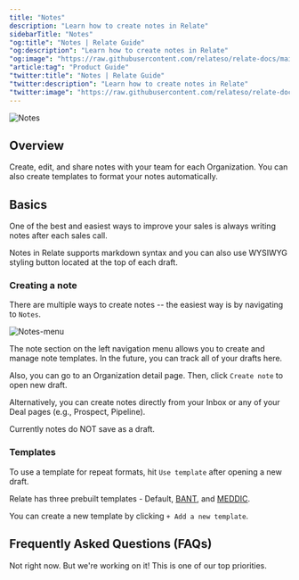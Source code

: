 ```yaml
---
title: "Notes"
description: "Learn how to create notes in Relate"
sidebarTitle: "Notes"
"og:title": "Notes | Relate Guide"
"og:description": "Learn how to create notes in Relate"
"og:image": "https://raw.githubusercontent.com/relateso/relate-docs/main/docs/images/features/notes.png"
"article:tag": "Product Guide"
"twitter:title": "Notes | Relate Guide"
"twitter:description": "Learn how to create notes in Relate"
"twitter:image": "https://raw.githubusercontent.com/relateso/relate-docs/main/docs/images/features/notes.png"
---
```


![Notes](/images/features/notes.png)

## Overview
Create, edit, and share notes with your team for each Organization. You can also create templates to format your notes automatically.

## Basics
One of the best and easiest ways to improve your sales is always writing notes after each sales call.

Notes in Relate supports markdown syntax and you can also use WYSIWYG styling button located at the top of each draft.

### Creating a note
There are multiple ways to create notes -- the easiest way is by navigating to `Notes`. 

![Notes-menu](/images/features/notes-menu.png)

The note section on the left navigation menu allows you to create and manage note templates. In the future, you can track all of your drafts here. 

Also, you can go to an Organization detail page. Then, click `Create note` to open new draft.

Alternatively, you can create notes directly from your Inbox or any of your Deal pages (e.g., Prospect, Pipeline).

<Warning>Currently notes do NOT save as a draft.</Warning>

### Templates
To use a template for repeat formats, hit `Use template` after opening a new draft.

Relate has three prebuilt templates - Default, [BANT](https://www.relate.so/blog/what-is-bant/), and [MEDDIC](https://www.relate.so/blog/what-is-meddic/).

You can create a new template by clicking `+ Add a new template`.

## Frequently Asked Questions (FAQs)
<AccordionGroup>
<Accordion title="Can I upload files or images to notes?">
Not right now. But we're working on it! This is one of our top priorities.
</Accordion>
</AccordionGroup>
